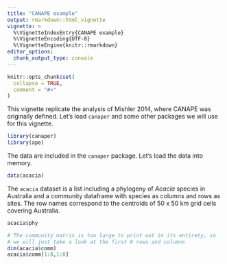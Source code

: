 ```yaml
---
title: "CANAPE example"
output: rmarkdown::html_vignette
vignette: >
  %\VignetteIndexEntry{CANAPE example}
  %\VignetteEncoding{UTF-8}
  %\VignetteEngine{knitr::rmarkdown}
editor_options: 
  chunk_output_type: console
---
```


```r
knitr::opts_chunk$set(
  collapse = TRUE,
  comment = "#>"
)
```

This vignette replicate the analysis of Mishler 2014, where CANAPE was originally defined. Let's load `canaper` and some other packages we will use for this vignette.

```r
library(canaper)
library(ape)
```

The data are included in the `canaper` package. Let's load the data into memory.

```r
data(acacia)
```

The `acacia` dataset is a list including a phylogeny of *Acacia* species in Australia and a community dataframe with species as columns and rows as sites. The row names correspond to the centroids of 50 x 50 km grid cells covering Australia.

```r
acacia$phy

# The community matrix is too large to print out in its entirety, so
# we will just take a look at the first 8 rows and columns
dim(acacia$comm)
acacia$comm[1:8,1:8]
```

